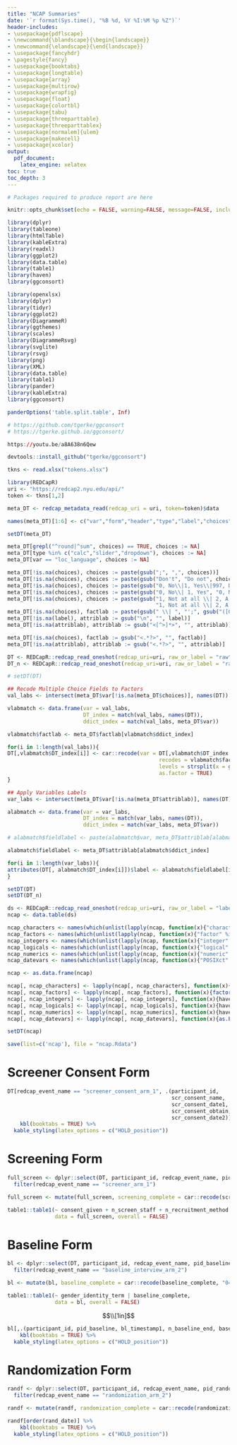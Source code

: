 ```yaml
---
title: "NCAP Summaries"
date: '`r format(Sys.time(), "%B %d, %Y %I:%M %p %Z")`' 
header-includes:
- \usepackage{pdflscape} 
- \newcommand{\blandscape}{\begin{landscape}} 
- \newcommand{\elandscape}{\end{landscape}} 
- \usepackage{fancyhdr}
- \pagestyle{fancy}
- \usepackage{booktabs}
- \usepackage{longtable}
- \usepackage{array}
- \usepackage{multirow}
- \usepackage{wrapfig}
- \usepackage{float}
- \usepackage{colortbl}
- \usepackage{tabu}
- \usepackage{threeparttable}
- \usepackage{threeparttablex}
- \usepackage[normalem]{ulem}
- \usepackage{makecell}
- \usepackage{xcolor}
output:
  pdf_document:
    latex_engine: xelatex
toc: true
toc_depth: 3
---
```


```r
# Packages required to produce report are here

knitr::opts_chunk$set(echo = FALSE, warning=FALSE, message=FALSE, include = FALSE)

library(dplyr)
library(tableone)
library(htmlTable)
library(kableExtra)
library(readxl)
library(ggplot2)
library(data.table)
library(table1)
library(haven)
library(ggconsort)
```

```r
library(openxlsx)
library(dplyr)
library(tidyr)
library(ggplot2)
library(DiagrammeR)
library(ggthemes)
library(scales)
library(DiagrammeRsvg)
library(svglite)
library(rsvg)
library(png)
library(XML)
library(data.table)
library(table1)
library(pander)
library(kableExtra)
library(ggconsort)

panderOptions('table.split.table', Inf)
```

```r
# https://github.com/tgerke/ggconsort
# https://tgerke.github.io/ggconsort/

https://youtu.be/a8A638n6Qew 

devtools::install_github("tgerke/ggconsort")
```

```r
tkns <- read.xlsx("tokens.xlsx")

library(REDCapR)
uri <- "https://redcap2.nyu.edu/api/"
token <- tkns[1,2]

meta_DT <- redcap_metadata_read(redcap_uri = uri, token=token)$data

names(meta_DT)[1:6] <- c("var","form","header","type","label","choices")

setDT(meta_DT)

meta_DT[grepl("^round|^sum", choices) == TRUE, choices := NA]
meta_DT[type %in% c("calc","slider","dropdown"), choices := NA]
meta_DT[var == "loc_language", choices := NA]

meta_DT[!is.na(choices), choices := paste(gsub(";", ",", choices))]
meta_DT[!is.na(choices), choices := paste(gsub("Don't", "Do not", choices))]
meta_DT[!is.na(choices), choices := paste(gsub("0, No\\|1, Yes\\|997, Do not Know", "0, No \\| 1, Yes \\| 997, Do not Know", choices))]
meta_DT[!is.na(choices), choices := paste(gsub("0, No\\| 1, Yes", "0, No \\| 1, Yes", choices))]
meta_DT[!is.na(choices), choices := paste(gsub("1, Not at all \\| 2, A little\\|3, Somewhat \\|4, Quite a bit \\|5, A great deal  \\|997, Do not Know \\| 998, Refuse to Answer",
                                               "1, Not at all \\| 2, A little \\| 3, Somewhat \\| 4, Quite a bit \\| 5, A great deal \\| 997, Do not Know \\| 998, Refuse to Answer", choices))]
meta_DT[!is.na(choices), factlab := paste(gsub(" \\| ", "';", gsub("([0-9]), ", "\\1='", gsub("'", "", choices))), "'", sep = "")]
meta_DT[!is.na(label), attriblab := gsub("\n", "", label)]
meta_DT[!is.na(attriblab), attriblab := gsub("<[^>]*>", "", attriblab)]

meta_DT[!is.na(choices), factlab := gsub("<.*?>", "", factlab)]
meta_DT[!is.na(attriblab), attriblab := gsub("<.*?>", "", attriblab)]

DT <- REDCapR::redcap_read_oneshot(redcap_uri=uri, raw_or_label = "raw", token=token)$data
DT_n <- REDCapR::redcap_read_oneshot(redcap_uri=uri, raw_or_label = "raw", token=token)$data

# setDT(DT)

## Recode Multiple Choice Fields to Factors
val_labs <- intersect(meta_DT$var[!is.na(meta_DT$choices)], names(DT))

vlabmatch <- data.frame(var = val_labs, 
                        DT_index = match(val_labs, names(DT)),
                        ddict_index = match(val_labs, meta_DT$var))

vlabmatch$factlab <- meta_DT$factlab[vlabmatch$ddict_index]

for(i in 1:length(val_labs)){
DT[,vlabmatch$DT_index[i]] <- car::recode(var = DT[,vlabmatch$DT_index[i]], 
                                                recodes = vlabmatch$factlab[i],
                                                levels = strsplit(x = gsub("\\d+=|'", "", vlabmatch$factlab[i]), split = ";")[[1]],
                                                as.factor = TRUE)
}

## Apply Variables Labels
var_labs <- intersect(meta_DT$var[!is.na(meta_DT$attriblab)], names(DT))

alabmatch <- data.frame(var = var_labs,
                        DT_index = match(var_labs, names(DT)),
                        ddict_index = match(var_labs, meta_DT$var))

# alabmatch$fieldlabel <- paste(alabmatch$var, meta_DT$attriblab[alabmatch$ddict_index], sep = ": ")

alabmatch$fieldlabel <- meta_DT$attriblab[alabmatch$ddict_index]

for(i in 1:length(var_labs)){
attributes(DT[, alabmatch$DT_index[i]])$label <- alabmatch$fieldlabel[i]  
}

setDT(DT)
setDT(DT_n)
```

```r
ds <- REDCapR::redcap_read_oneshot(redcap_uri=uri, raw_or_label = "label", token=token)$data
ncap <- data.table(ds)

ncap_characters <- names(which(unlist(lapply(ncap, function(x){"character" %in% class(x)}))))
ncap_factors <- names(which(unlist(lapply(ncap, function(x){"factor" %in% class(x)}))))
ncap_integers <- names(which(unlist(lapply(ncap, function(x){"integer" %in% class(x)}))))
ncap_logicals <- names(which(unlist(lapply(ncap, function(x){"logical" %in% class(x)}))))
ncap_numerics <- names(which(unlist(lapply(ncap, function(x){"numeric" %in% class(x)}))))
ncap_datevars <- names(which(unlist(lapply(ncap, function(x){"POSIXct" %in% class(x)}))))

ncap <- as.data.frame(ncap)

ncap[, ncap_characters] <- lapply(ncap[, ncap_characters], function(x){haven::zap_labels(x)})
ncap[, ncap_factors] <- lapply(ncap[, ncap_factors], function(x){factor(x)})
ncap[, ncap_integers] <- lapply(ncap[, ncap_integers], function(x){haven::zap_labels(x)})
ncap[, ncap_logicals] <- lapply(ncap[, ncap_logicals], function(x){haven::zap_labels(x)})
ncap[, ncap_numerics] <- lapply(ncap[, ncap_numerics], function(x){haven::zap_labels(x)})
ncap[, ncap_datevars] <- lapply(ncap[, ncap_datevars], function(x){as.POSIXct(as.vector(x), origin = "1970-01-01")})

setDT(ncap)

save(list=c('ncap'), file = "ncap.Rdata")
```

# Screener Consent Form
```r
DT[redcap_event_name == "screener_consent_arm_1", .(participant_id, 
                                                    scr_consent_name,
                                                    scr_consent_date1,
                                                    scr_consent_obtain,
                                                    scr_consent_date2)][order(scr_consent_date2)] %>%
    kbl(booktabs = TRUE) %>%
  kable_styling(latex_options = c("HOLD_position"))
```

\blandscape

# Screening Form
```r
full_screen <- dplyr::select(DT, participant_id, redcap_event_name, pid_screen:screening_complete) %>% 
  filter(redcap_event_name == "screener_arm_1")

full_screen <- mutate(full_screen, screening_complete = car::recode(screening_complete, "0='Screening Not Complete';2='Screening Complete'", as.factor = TRUE, levels = c('Screening Not Complete', 'Screening Complete')))

table1::table1(~ consent_given + n_screen_staff + n_recruitment_method + eligibility | screening_complete, 
               data = full_screen, overall = FALSE)
```

\clearpage

# Baseline Form
```r
bl <- dplyr::select(DT, participant_id, redcap_event_name, pid_baseline:baseline_complete) %>% 
  filter(redcap_event_name == "baseline_interview_arm_2")

bl <- mutate(bl, baseline_complete = car::recode(baseline_complete, "0='Baseline Not Complete';2='Baseline Complete'", as.factor = TRUE, levels = c('Baseline Not Complete', 'Baseline Complete')))

table1::table1(~ gender_identity_term | baseline_complete, 
               data = bl, overall = FALSE)
```

$$\\[1in]$$ 

```r
bl[,.(participant_id, pid_baseline, bl_timestamp1, n_baseline_end, baseline_complete)][order(n_baseline_end)] %>%
    kbl(booktabs = TRUE) %>%
  kable_styling(latex_options = c("HOLD_position"))
```

\clearpage

# Randomization Form
```r
randf <- dplyr::select(DT, participant_id, redcap_event_name, pid_randomization:randomization_complete) %>% 
  filter(redcap_event_name == "randomization_arm_2")

randf <- mutate(randf, randomization_complete = car::recode(randomization_complete, "0='Randomization Not Complete';2='Randomization Complete'", as.factor = TRUE, levels = c('Randomization Not Complete', 'Randomization Complete')))

randf[order(rand_date)] %>%
    kbl(booktabs = TRUE) %>%
  kable_styling(latex_options = c("HOLD_position"))
```

\elandscape 






